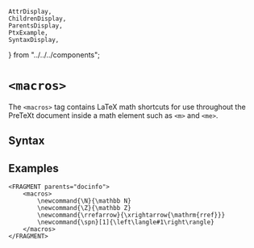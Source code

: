     AttrDisplay,
    ChildrenDisplay,
    ParentsDisplay,
    PtxExample,
    SyntaxDisplay,
} from "../../../components";

# `<macros>`

The `<macros>` tag contains LaTeX math shortcuts for use 
throughout the PreTeXt document inside a math element such as `<m>` and `<me>`.

## Syntax

<SyntaxDisplay name="macros" />

## Examples

```ptx-example
<FRAGMENT parents="docinfo">
    <macros>
        \newcommand{\N}{\mathbb N} 
        \newcommand{\Z}{\mathbb Z} 
        \newcommand{\rrefarrow}{\xrightarrow{\mathrm{rref}}}
        \newcommand{\spn}[1]{\left\langle#1\right\rangle}
    </macros>
</FRAGMENT>
```

    